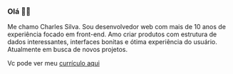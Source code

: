 ### Olá 👋🏼

Me chamo Charles Silva. Sou desenvolvedor web com mais de 10 anos de
experiência focado em front-end. Amo criar produtos com estrutura de dados
interessantes, interfaces bonitas e ótima experiência do usuário.
Atualmente em busca de novos projetos.

Vc pode ver meu [currículo aqui](https://commonmark.org)
